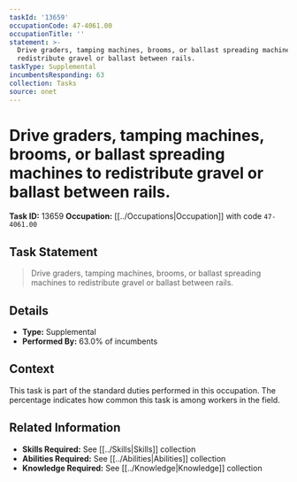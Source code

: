 ```yaml
---
taskId: '13659'
occupationCode: 47-4061.00
occupationTitle: ''
statement: >-
  Drive graders, tamping machines, brooms, or ballast spreading machines to
  redistribute gravel or ballast between rails.
taskType: Supplemental
incumbentsResponding: 63
collection: Tasks
source: onet
---
```

# Drive graders, tamping machines, brooms, or ballast spreading machines to redistribute gravel or ballast between rails.

**Task ID:** 13659
**Occupation:** [[../Occupations|Occupation]] with code `47-4061.00`

## Task Statement

> Drive graders, tamping machines, brooms, or ballast spreading machines to redistribute gravel or ballast between rails.

## Details

- **Type:** Supplemental
- **Performed By:** 63.0% of incumbents

## Context

This task is part of the standard duties performed in this occupation. The percentage indicates how common this task is among workers in the field.

## Related Information

- **Skills Required:** See [[../Skills|Skills]] collection
- **Abilities Required:** See [[../Abilities|Abilities]] collection
- **Knowledge Required:** See [[../Knowledge|Knowledge]] collection
